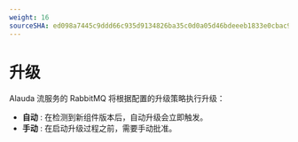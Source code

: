 ```yaml
---
weight: 16
sourceSHA: ed098a7445c9ddd66c935d9134826ba35c0d0a05d46bdeeeb1833e0cbac99581
---
```


# 升级

Alauda 流服务的 RabbitMQ 将根据配置的升级策略执行升级：

- **自动** : 在检测到新组件版本后，自动升级会立即触发。
- **手动** : 在启动升级过程之前，需要手动批准。
